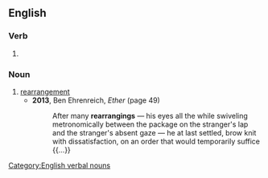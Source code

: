 ==English==

===Verb===
{{head|en|verb form}}

# {{present participle of|en|rearrange|nocat=1}}

===Noun===
{{en-noun}}

# [[rearrangement]]
#* '''2013''', Ben Ehrenreich, ''Ether'' (page 49)
#*: After many '''rearrangings''' — his eyes all the while swiveling metronomically between the package on the stranger's lap and the stranger's absent gaze — he at last settled, brow knit with dissatisfaction, on an order that would temporarily suffice {{...}}

[[Category:English verbal nouns]]